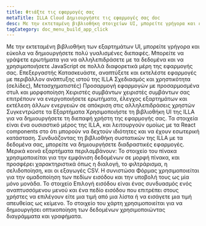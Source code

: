 ```yaml
---
title: Φτιάξτε τις εφαρμογές σας
metaTitle: ILLA Cloud Δημιουργήστε τις εφαρμογές σας doc
desc: Με την εκτεταμένη βιβλιοθήκη στοιχείων UI, μπορείτε γρήγορα και εύκολα να δημιουργήσετε πολύ γυαλισμένες διεπαφές με το ILLA Cloud.
tagCategory: doc_menu_build_app_click
---
```


Με την εκτεταμένη βιβλιοθήκη των εξαρτημάτων UI, μπορείτε γρήγορα και εύκολα να δημιουργήσετε πολύ γυαλισμένες διεπαφές. Μπορείτε να γράψετε ερωτήματα για να αλληλεπιδράσετε με τα δεδομένα και να χρησιμοποιήσετε JavaScript σε πολλά διαφορετικά μέρη της εφαρμογής σας.
Επεξεργαστής
Κατασκευάστε, αναπτύξετε και εκτελέστε εφαρμογές με περιβάλλον ανάπτυξης ιστού της ILLA 
Σχεδιασμός και χρηστικότητα (σελίδες), Μετασχηματιστές)
Προσαρμογή εφαρμογών με προσαρμοσμένα στυλ και μορφοποίηση
Χειριστές συμβάντων 
χειριστές συμβάντων σας επιτρέπουν να ενεργοποιήσετε ερωτήματα, έλεγχος εξαρτημάτων και εκτέλεση άλλων ενεργειών σε απόκριση στις αλληλεπιδράσεις χρηστών
Συγκεντρώστε τα Εξαρτήματα
Χρησιμοποιήστε τη βιβλιοθήκη UI της ILLA για να δημιουργήσετε τη διεπαφή χρήστη της εφαρμογής σας.
Τα στοιχεία είναι ένα ουσιαστικό μέρος της ILLA, και λειτουργούν ομοίως με τα React components στο ότι μπορούν να δεχτούν ιδιότητες και να έχουν εσωτερική κατάσταση. Συνδυάζοντας τη βιβλιοθήκη συστατικών της ILLA με τα δεδομένα σας, μπορείτε να δημιουργήσετε διαδραστικές εφαρμογές.
Μερικά κοινά εξαρτήματα περιλαμβάνουν:
Το στοιχείο του πίνακα χρησιμοποιείται για την εμφάνιση δεδομένων σε μορφή πίνακα, και προσφέρει χαρακτηριστικά όπως η διαλογή, το φιλτράρισμα, η σελιδοποίηση, και οι εξαγωγές CSV. 
Η συνιστώσα Φόρμας χρησιμοποιείται για την ομαδοποίηση των πεδίων εισόδου και την υποβολή τους ως μία μόνο μονάδα. 
Το στοιχείο Επιλογή εισόδου είναι ένας συνδυασμός ενός αναπτυσσόμενου μενού και ένα πεδίο εισόδου που επιτρέπει στους χρήστες να επιλέγουν είτε μια τιμή από μια λίστα ή να εισάγετε μια τιμή απευθείας ως κείμενο. 
Το στοιχείο του χάρτη χρησιμοποιείται για να δημιουργήσει οπτικοποίηση των δεδομένων χρησιμοποιώντας διαγράμματα και γραφήματα.
